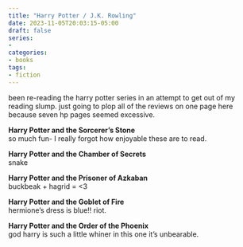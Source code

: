 ```yaml
---
title: "Harry Potter / J.K. Rowling"
date: 2023-11-05T20:03:15-05:00
draft: false
series:
- 
categories: 
- books
tags:
- fiction
---
```


been re-reading the harry potter series in an attempt to get out of my reading slump. just going to plop all of the reviews on one page here because seven hp pages seemed excessive.

**Harry Potter and the Sorcerer's Stone** \
so much fun- I really forgot how enjoyable these are to read.

**Harry Potter and the Chamber of Secrets** \
snake

**Harry Potter and the Prisoner of Azkaban** \
buckbeak + hagrid = <3

**Harry Potter and the Goblet of Fire** \
hermione's dress is blue!! riot.

**Harry Potter and the Order of the Phoenix** \
god harry is such a little whiner in this one it's unbearable.
